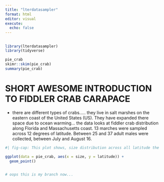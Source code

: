 ```yaml
---
title: "lterdatasampler"
format: html
editor: visual
execute: 
  echo: false
---
```


## 

```r
library(lterdatasampler)
library(tidyverse)
```

```r
pie_crab
skimr::skim(pie_crab)
summary(pie_crab)
```

# SHORT AWESOME INTRODUCTION TO FIDDLER CRAB CARAPACE
- there are different types of crabs..... they live in salt marshes on the eastern coast of the United States (US). They have expanded there space due to ocean warming... the data looks at fiddler crab distribution along Florida and Massachusetts coast. 13 marches were sampled across 12 degrees of latitude. Between 25 and 37 adult males were collected, between July and August 16.

```r
#| fig-cap: This plot shows, size distribution across all latitude the whole sampling season.

ggplot(data = pie_crab, aes(x = size, y = latitude)) +
  geom_point()
  

# oops this is my branch now...
  
```



